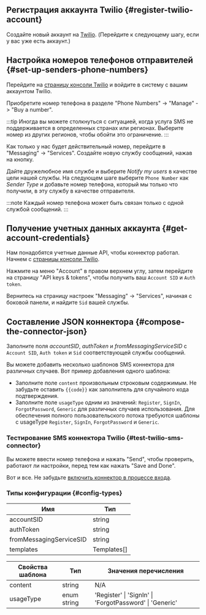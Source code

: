 ## Регистрация аккаунта Twilio \{#register-twilio-account}

Создайте новый аккаунт на [Twilio](https://www.twilio.com). (Перейдите к следующему шагу, если у вас уже есть аккаунт.)

## Настройка номеров телефонов отправителей \{#set-up-senders-phone-numbers}

Перейдите на [страницу консоли Twilio](https://console.twilio.com/) и войдите в систему с вашим аккаунтом Twilio.

Приобретите номер телефона в разделе "Phone Numbers" -> "Manage" -> "Buy a number".

:::tip
Иногда вы можете столкнуться с ситуацией, когда услуга SMS не поддерживается в определенных странах или регионах. Выберите номер из других регионов, чтобы обойти это ограничение.
:::

Как только у нас будет действительный номер, перейдите в "Messaging" -> "Services". Создайте новую службу сообщений, нажав на кнопку.

Дайте дружелюбное имя службе и выберите _Notify my users_ в качестве цели нашей службы. На следующем шаге выберите `Phone Number` как _Sender Type_ и добавьте номер телефона, который мы только что получили, в эту службу в качестве отправителя.

:::note
Каждый номер телефона может быть связан только с одной службой сообщений.
:::

## Получение учетных данных аккаунта \{#get-account-credentials}

Нам понадобятся учетные данные API, чтобы коннектор работал. Начнем с [страницы консоли Twilio](https://console.twilio.com/).

Нажмите на меню "Account" в правом верхнем углу, затем перейдите на страницу "API keys & tokens", чтобы получить ваш `Account SID` и `Auth token`.

Вернитесь на страницу настроек "Messaging" -> "Services", начиная с боковой панели, и найдите `Sid` вашей службы.

## Составление JSON коннектора \{#compose-the-connector-json}

Заполните поля _accountSID_, _authToken_ и _fromMessagingServiceSID_ с `Account SID`, `Auth token` и `Sid` соответствующей службы сообщений.

Вы можете добавить несколько шаблонов SMS коннектора для различных случаев. Вот пример добавления одного шаблона:

- Заполните поле `content` произвольным строковым содержимым. Не забудьте оставить `{{code}}` как заполнитель для случайного кода подтверждения.
- Заполните поле `usageType` одним из значений: `Register`, `SignIn`, `ForgotPassword`, `Generic` для различных случаев использования. Для обеспечения полного пользовательского потока требуются шаблоны с usageType `Register`, `SignIn`, `ForgotPassword` и `Generic`.

### Тестирование SMS коннектора Twilio \{#test-twilio-sms-connector}

Вы можете ввести номер телефона и нажать "Send", чтобы проверить, работают ли настройки, перед тем как нажать "Save and Done".

Вот и все. Не забудьте [включить коннектор в процессе входа](/connectors/sms-connectors/#enable-phone-number-sign-up-or-sign-in).

### Типы конфигурации \{#config-types}

| Имя                     | Тип         |
| ----------------------- | ----------- |
| accountSID              | string      |
| authToken               | string      |
| fromMessagingServiceSID | string      |
| templates               | Templates[] |

| Свойства шаблона | Тип         | Значения перечисления                                   |
| ---------------- | ----------- | ------------------------------------------------------- |
| content          | string      | N/A                                                     |
| usageType        | enum string | 'Register' \| 'SignIn' \| 'ForgotPassword' \| 'Generic' |
